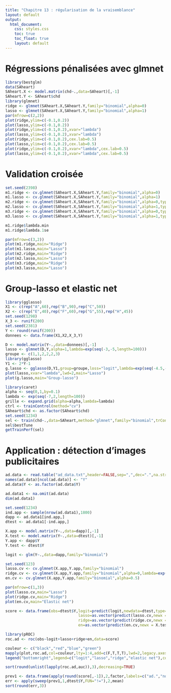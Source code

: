 ```yaml
---
title: "Chapitre 13 : régularisation de la vraisemblance"
layout: default
output: 
  html_document:
    css: styles.css
    toc: true
    toc_float: true
    layout: default
---
```


# Régressions pénalisées avec glmnet


```r
library(bestglm)
data(SAheart)
SAheart.X <- model.matrix(chd~.,data=SAheart)[,-1]
SAheart.Y <- SAheart$chd 
library(glmnet)
ridge <- glmnet(SAheart.X,SAheart.Y,family="binomial",alpha=0)
lasso <- glmnet(SAheart.X,SAheart.Y,family="binomial",alpha=1)
par(mfrow=c(2,2))
plot(ridge,ylim=c(-0.1,0.2))
plot(lasso,ylim=c(-0.1,0.2))
plot(ridge,ylim=c(-0.1,0.2),xvar="lambda")
plot(lasso,ylim=c(-0.1,0.2),xvar="lambda")
plot(ridge,ylim=c(-0.1,0.2),cex.lab=0.5)
plot(lasso,ylim=c(-0.1,0.2),cex.lab=0.5)
plot(ridge,ylim=c(-0.1,0.2),xvar="lambda",cex.lab=0.5)
plot(lasso,ylim=c(-0.1,0.2),xvar="lambda",cex.lab=0.5)
```

# Validation croisée

```r
set.seed(2398)
m1.ridge <- cv.glmnet(SAheart.X,SAheart.Y,family="binomial",alpha=0)
m1.lasso <- cv.glmnet(SAheart.X,SAheart.Y,family="binomial",alpha=1)
m2.ridge <- cv.glmnet(SAheart.X,SAheart.Y,family="binomial",alpha=0,type.measure="class")
m2.lasso <- cv.glmnet(SAheart.X,SAheart.Y,family="binomial",alpha=1,type.measure="class")
m3.ridge <- cv.glmnet(SAheart.X,SAheart.Y,family="binomial",alpha=0,type.measure="auc")
m3.lasso <- cv.glmnet(SAheart.X,SAheart.Y,family="binomial",alpha=1,type.measure="auc")
```


```r
m1.ridge$lambda.min
m1.ridge$lambda.1se
```

```r
par(mfrow=c(3,2))
plot(m1.ridge,main="Ridge")
plot(m1.lasso,main="Lasso")
plot(m2.ridge,main="Ridge")
plot(m2.lasso,main="Lasso")
plot(m3.ridge,main="Ridge")
plot(m3.lasso,main="Lasso")
```

# Group-lasso et elastic net

```r
library(gglasso)
X1 <- c(rep("A",60),rep("B",90),rep("C",50))
X2 <- c(rep("E",40),rep("F",60),rep("G",55),rep("H",45))
set.seed(1298)
X_3 <- runif(200)
set.seed(2381)
Y <- round(runif(200))
donnees <- data.frame(X1,X2,X_3,Y)
```

```r
D <- model.matrix(Y~.,data=donnees)[,-1]
lasso <- glmnet(D,Y,alpha=1,lambda=exp(seq(-3,-5,length=100)))
groupe <- c(1,1,2,2,2,3)
library(gglasso)
Y1 <- 2*Y-1 
g.lasso <- gglasso(D,Y1,group=groupe,loss="logit",lambda=exp(seq(-4.5,-5.5,length=100)))
plot(lasso,xvar="lambda",lwd=2,main="Lasso")
plot(g.lasso,main="Group-lasso")
```

```r
library(caret)
alpha <- seq(0,1,by=0.1)
lambda <- exp(seq(-7,2,length=100))
grille <- expand.grid(alpha=alpha,lambda=lambda)
ctrl <- trainControl(method="cv")
SAheart$chd <- as.factor(SAheart$chd)
set.seed(1234)
sel <- train(chd~.,data=SAheart,method="glmnet",family="binomial",trControl=ctrl,tuneGrid=grille)
sel$bestTune
getTrainPerf(sel)
```


# Application : détection d'images publicitaires

```r
ad.data <- read.table("ad_data.txt",header=FALSE,sep=",",dec=".",na.strings = "?",strip.white = TRUE)
names(ad.data)[ncol(ad.data)] <- "Y"
ad.data$Y <- as.factor(ad.data$Y)

ad.data1 <- na.omit(ad.data)
dim(ad.data1)
```

```r
set.seed(1234)
ind.app <- sample(nrow(ad.data1),1800)
dapp <- ad.data1[ind.app,]
dtest <- ad.data1[-ind.app,]
```

```r
X.app <- model.matrix(Y~.,data=dapp)[,-1]
X.test <- model.matrix(Y~.,data=dtest)[,-1]
Y.app <- dapp$Y
Y.test <- dtest$Y
```

```r
logit <- glm(Y~.,data=dapp,family="binomial") 
```

```r
set.seed(123)
lasso.cv <- cv.glmnet(X.app,Y.app,family="binomial")
ridge.cv <- cv.glmnet(X.app,Y.app,family="binomial",alpha=0,lambda=exp(seq(-8,0,length=100)))
en.cv <- cv.glmnet(X.app,Y.app,family="binomial",alpha=0.5)
```

```r
par(mfrow=c(1,3))
plot(lasso.cv,main="Lasso")
plot(ridge.cv,main="Ridge")
plot(en.cv,main="Elastic net")
```

```r
score <- data.frame(obs=dtest$Y,logit=predict(logit,newdata=dtest,type="response"),
                                lasso=as.vector(predict(lasso.cv,newx = X.test,type="response")),
                                ridge=as.vector(predict(ridge.cv,newx = X.test,type="response")),
                                en=as.vector(predict(en.cv,newx = X.test,type="response")))
```

```r
library(pROC)
roc.ad <- roc(obs~logit+lasso+ridge+en,data=score)

couleur <- c("black","red","blue","green")
mapply(plot,roc.ad,col=couleur,lty=1:4,add=c(F,T,T,T),lwd=2,legacy.axes=TRUE)
legend("bottomright",legend=c("logit","lasso","ridge","elastic net"),col=couleur,lty=1:4,lwd=2,cex=0.65)

```

```r
sort(round(unlist(lapply(roc.ad,auc)),3),decreasing=TRUE)
```

```r
prev1 <- data.frame(apply(round(score[,-1]),2,factor,labels=c("ad.","nonad.")))
err <- apply(sweep(prev1,1,dtest$Y,FUN="!="),2,mean)
sort(round(err,3))
```











